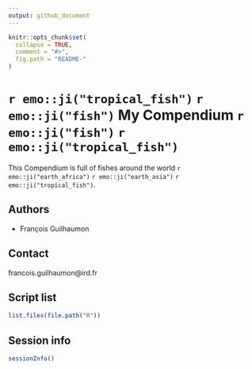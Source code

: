 ```yaml
---
output: github_document
---
```


<!-- README.md is generated from README.Rmd. Please edit that file -->

```r
knitr::opts_chunk$set(
  collapse = TRUE,
  comment = "#>",
  fig.path = "README-"
)
```

# `r emo::ji("tropical_fish")`  `r emo::ji("fish")` My Compendium `r emo::ji("fish")` `r emo::ji("tropical_fish")`    

This Compendium is full of fishes around the world `r emo::ji("earth_africa")`  `r emo::ji("earth_asia")`  `r emo::ji("tropical_fish")`.

## Authors

- François Guilhaumon

## Contact

francois.guilhaumon@ird.fr

## Script list

```r
list.files(file.path("R"))
```



## Session info

```r
sessionInfo()
```

